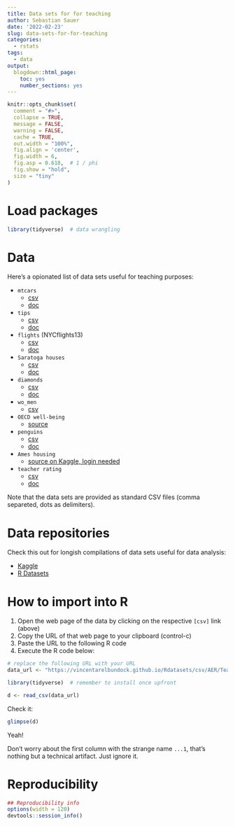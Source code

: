 ```yaml
---
title: Data sets for for teaching
author: Sebastian Sauer
date: '2022-02-23'
slug: data-sets-for-for-teaching
categories:
  - rstats
tags:
  - data
output:
  blogdown::html_page:
    toc: yes
    number_sections: yes
---
```




```r
knitr::opts_chunk$set(
  comment = "#>",
  collapse = TRUE,
  message = FALSE,
  warning = FALSE,
  cache = TRUE,
  out.width = "100%",
  fig.align = 'center',
  fig.width = 6,
  fig.asp = 0.618,  # 1 / phi
  fig.show = "hold",
  size = "tiny"
)
```



# Load packages

```r
library(tidyverse)  # data wrangling
```



# Data

Here's a opionated list of data sets useful for teaching purposes:


- `mtcars`
  - [csv](https://vincentarelbundock.github.io/Rdatasets/csv/datasets/mtcars.csv)
  - [doc](https://vincentarelbundock.github.io/Rdatasets/doc/datasets/mtcars.html)
- `tips`
  - [csv](https://vincentarelbundock.github.io/Rdatasets/csv/reshape2/tips.csv)
  - [doc](https://vincentarelbundock.github.io/Rdatasets/doc/reshape2/tips.html)
- `flights` (NYCflights13)
  - [csv](https://vincentarelbundock.github.io/Rdatasets/csv/nycflights13/flights.csv)
  - [doc](https://vincentarelbundock.github.io/Rdatasets/doc/nycflights13/flights.html)
- `Saratoga houses`
  - [csv](https://vincentarelbundock.github.io/Rdatasets/csv/mosaicData/SaratogaHouses.csv)
  - [doc](https://vincentarelbundock.github.io/Rdatasets/doc/mosaicData/SaratogaHouses.html)
- `diamonds`
  - [csv](https://vincentarelbundock.github.io/Rdatasets/csv/ggplot2/diamonds.csv)
  - [doc](https://vincentarelbundock.github.io/Rdatasets/csv/ggplot2/diamonds.html)
- `wo_men`
  - [csv](https://raw.githubusercontent.com/sebastiansauer/pradadata/master/data-raw/wo_men.csv)
- `OECD well-being`
  - [source](https://data-se.netlify.app/2018/10/16/oecd-wellbeing-dataset-2016/)
- `penguins`
  - [csv](https://vincentarelbundock.github.io/Rdatasets/csv/palmerpenguins/penguins.csv)
  - [doc](https://vincentarelbundock.github.io/Rdatasets/csv/palmerpenguins/penguins.html)
- `Ames housing`
  - [source on Kaggle, login needed](https://www.kaggle.com/prevek18/ames-housing-dataset)
- `teacher rating`
  - [csv](https://vincentarelbundock.github.io/Rdatasets/doc/AER/TeachingRatings.csv)
  - [doc](https://vincentarelbundock.github.io/Rdatasets/doc/AER/TeachingRatings.html)


Note that the data sets are provided as standard CSV files (comma separeted, dots as delimiters).



# Data repositories

Check this out for longish compilations of data sets useful for data analysis:


- [Kaggle](https://www.kaggle.com/datasets)
- [R Datasets](https://vincentarelbundock.github.io/Rdatasets/articles/data.html)


# How to import into R


1. Open the web page of the data by clicking on the respective `[csv]` link (above)
2. Copy the URL of that web page to your clipboard (control-c)
3. Paste the URL to the following R code
4. Execute the R code below:


```r
# replace the following URL with your URL
data_url <- "https://vincentarelbundock.github.io/Rdatasets/csv/AER/TeachingRatings.csv"

library(tidyverse)  # remember to install once upfront

d <- read_csv(data_url)
```

Check it:


```r
glimpse(d)
```

Yeah!

Don't worry about the first column with the strange name `...1`, that's
nothing but a technical artifact. Just ignore it.



# Reproducibility

```r
## Reproducibility info
options(width = 120)
devtools::session_info()

```


